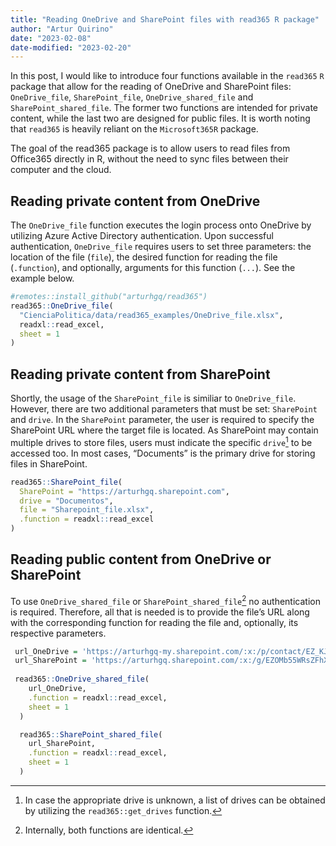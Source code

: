 ```yaml
---
title: "Reading OneDrive and SharePoint files with read365 R package"
author: "Artur Quirino"
date: "2023-02-08"
date-modified: "2023-02-20"
---
```


In this post, I would like to introduce four functions available in the `read365` `R`
package that allow for the reading of OneDrive and SharePoint files: `OneDrive_file`,
`SharePoint_file`, `OneDrive_shared_file` and `SharePoint_shared_file`. 
The former two functions are intended for private content, while the last two are 
designed for public files. It is worth noting that `read365` is heavily reliant on the 
`Microsoft365R` package.

The goal of the read365 package is to allow users to read files from Office365 
directly in R, without the need to sync files between their computer and the cloud.

## Reading private content from OneDrive

The `OneDrive_file` function executes the login process onto OneDrive by 
utilizing Azure Active Directory authentication. Upon successful authentication, 
`OneDrive_file` requires users to set three parameters: the location of the file (`file`),
the desired function for reading the file (`.function`), and optionally, arguments for this function (`...`). 
See the example below.

```r
#remotes::install_github("arturhgq/read365")
read365::OneDrive_file(
  "CienciaPolitica/data/read365_examples/OneDrive_file.xlsx",
  readxl::read_excel, 
  sheet = 1
)
```

## Reading private content from SharePoint

Shortly, the usage of the `SharePoint_file` is similiar to `OneDrive_file`. 
However, there are two additional parameters that must be set: `SharePoint` 
and `drive`. In the `SharePoint` parameter, the user is required to specify the 
SharePoint URL where the target file is located. As SharePoint may contain multiple 
drives to store files, users must indicate the specific `drive`[^1] to be accessed too.
In most cases, "Documents" is the primary drive for storing files in SharePoint.

[^1]: In case the appropriate drive is unknown, a list of drives can be obtained by 
utilizing the `read365::get_drives` function.

```r
read365::SharePoint_file(
  SharePoint = "https://arturhgq.sharepoint.com",
  drive = "Documentos",
  file = "Sharepoint_file.xlsx",
  .function = readxl::read_excel
)
```

## Reading public content from OneDrive or SharePoint
 
To use `OneDrive_shared_file` or `SharePoint_shared_file`[^2] no authentication is required. Therefore, all that is
needed is to provide the file's URL along with the corresponding function for reading 
the file and, optionally, its respective parameters.

[^2]: Internally, both functions are identical.

```r
 url_OneDrive = 'https://arturhgq-my.sharepoint.com/:x:/p/contact/EZ_KJ3cqtIVEh4PdXhTGy7IBpWT5_Zlp2VjYwlgVCPK4oQ?e=UZGQZt'
 url_SharePoint = 'https://arturhgq.sharepoint.com/:x:/g/EZOMb55WRsZFhXuo5K8uGXYBaRdGPNhX7lFNDjLpphj-mw?e=nCm0L4'
 
 read365::OneDrive_shared_file(
    url_OneDrive,
    .function = readxl::read_excel,
    sheet = 1
  )

  read365::SharePoint_shared_file(
    url_SharePoint,
    .function = readxl::read_excel,
    sheet = 1
  )
```





